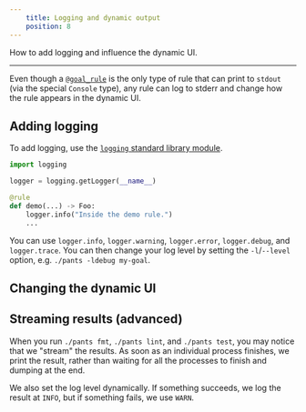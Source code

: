 ```yaml
---
    title: Logging and dynamic output
    position: 8
---
```


How to add logging and influence the dynamic UI.

---

Even though a [`@goal_rule`](./goal-rules.mdx) is the only type of rule that can print to `stdout` (via the special `Console` type), any rule can log to stderr and change how the rule appears in the dynamic UI.

## Adding logging

To add logging, use the [`logging` standard library module](https://docs.python.org/3/library/logging.html).

```python
import logging

logger = logging.getLogger(__name__)

@rule
def demo(...) -> Foo:
    logger.info("Inside the demo rule.")
    ...
```

You can use `logger.info`, `logger.warning`, `logger.error`, `logger.debug`, and `logger.trace`. You can then change your log level by setting the `-l`/`--level` option, e.g. `./pants -ldebug my-goal`.

## Changing the dynamic UI

## Streaming results (advanced)

When you run `./pants fmt`, `./pants lint`, and `./pants test`, you may notice that we "stream" the results. As soon as an individual process finishes, we print the result, rather than waiting for all the processes to finish and dumping at the end.

We also set the log level dynamically. If something succeeds, we log the result at `INFO`, but if something fails, we use `WARN`.



